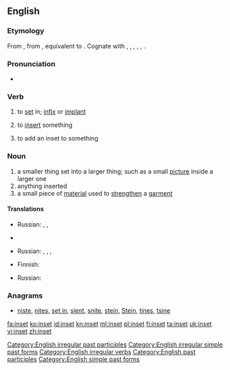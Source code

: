 ==English==

===Etymology===
From {{etyl|enm}} {{term|insetten|lang=enm}}, from {{etyl|ang}} {{term|insettan||to set in, institute, appoint|lang=ang}}, equivalent to {{prefix|in|set}}. Cognate with {{etyl|nl|-}} {{term|inzetten||to insert, set in|lang=nl}}, {{etyl|nds|-}} {{term|insetten||to set in|lang=nds}}, {{etyl|de|-}} {{term|einsetzen||to insert, employ|lang=de}}, {{etyl|da|-}} {{term|indsætte||to insert|lang=da}}, {{etyl|sv|-}} {{term|insätta||to inset, induct, institute|lang=sv}}, {{etyl|is|-}} {{term|innsetja||to install|lang=is}}.

===Pronunciation===
* {{IPA|/ˈɪnsɛt/}}

===Verb===
{{en-verb|insets|insetting|inset}}

# {{transitive}} to [[set]] in; [[infix]] or [[implant]]
# {{transitive}} to [[insert]] something
# {{transitive}} to add an inset to something

===Noun===
{{en-noun}}

# a smaller thing set into a larger thing; such as a small [[picture]] inside a larger one
# anything inserted
# a small piece of [[material]] used to [[strengthen]] a [[garment]]

====Translations====
{{trans-top|smaller thing set into a larger thing}}
{{trans-mid}}
* Russian: {{t|ru|вклейка|f|tr=vkléjka|sc=Cyrl}}, {{t|ru|вкладка|f|tr=vkládka|sc=Cyrl}}, {{t|ru|вкладыш|m|tr=vkládyš|sc=Cyrl}}
{{trans-bottom}}

{{trans-top|anything inserted}}
* {{trreq|Finnish}}
{{trans-mid}}
* Russian: {{t|ru|вклейка|f|tr=vkléjka|sc=Cyrl}}, {{t|ru|вкладка|f|tr=vkládka|sc=Cyrl}}, {{t|ru|вставка|f|tr=vstávka|sc=Cyrl}}, {{t|ru|вкладыш|m|tr=vkládyš|sc=Cyrl}}
{{trans-bottom}}

{{trans-top|small piece of material used to strengthen a garment}}
* Finnish: {{t|fi|vahvike}}
{{trans-mid}}
* Russian: {{t|ru|вставка|f|tr=vstávka|sc=Cyrl}}
{{trans-bottom}}

===Anagrams===
* [[niste#English|niste]], [[nites#English|nites]], [[set in#English|set in]], [[sient#English|sient]], [[snite#English|snite]], [[stein#English|stein]], [[Stein#English|Stein]], [[tines#English|tines]], [[tsine#English|tsine]]

[[Category:English irregular past participles]]
[[Category:English irregular simple past forms]]
[[Category:English irregular verbs]]
[[Category:English past participles]]
[[Category:English simple past forms]]

[[fa:inset]]
[[ko:inset]]
[[id:inset]]
[[kn:inset]]
[[ml:inset]]
[[pl:inset]]
[[fi:inset]]
[[ta:inset]]
[[uk:inset]]
[[vi:inset]]
[[zh:inset]]